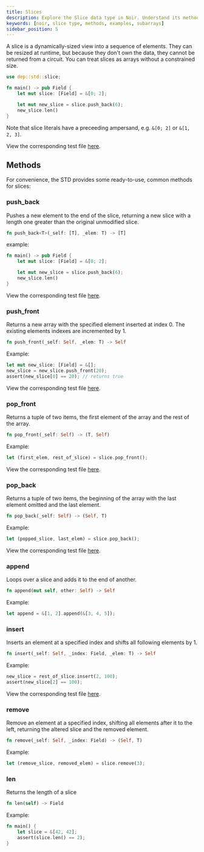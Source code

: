 ```yaml
---
title: Slices
description: Explore the Slice data type in Noir. Understand its methods, see real-world examples, and learn how to effectively use Slices in your Noir programs.
keywords: [noir, slice type, methods, examples, subarrays]
sidebar_position: 5
---
```



<Experimental />

A slice is a dynamically-sized view into a sequence of elements. They can be resized at runtime, but because they don't own the data, they cannot be returned from a circuit. You can treat slices as arrays without a constrained size.

```rust
use dep::std::slice;

fn main() -> pub Field {
    let mut slice: [Field] = &[0; 2];

    let mut new_slice = slice.push_back(6);
    new_slice.len()
}
```

Note that slice literals have a preceeding ampersand, e.g. `&[0; 2]` or `&[1, 2, 3]`.

View the corresponding test file [here][test-file].

[test-file]: https://github.com/noir-lang/noir/blob/f387ec1475129732f72ba294877efdf6857135ac/crates/nargo_cli/tests/test_data_ssa_refactor/slices/src/main.nr

## Methods

For convenience, the STD provides some ready-to-use, common methods for slices:

### push_back

Pushes a new element to the end of the slice, returning a new slice with a length one greater than the original unmodified slice.

```rust
fn push_back<T>(_self: [T], _elem: T) -> [T]
```

example:

```rust
fn main() -> pub Field {
    let mut slice: [Field] = &[0; 2];

    let mut new_slice = slice.push_back(6);
    new_slice.len()
}
```

View the corresponding test file [here][test-file].

### push_front

Returns a new array with the specified element inserted at index 0. The existing elements indexes are incremented by 1.

```rust
fn push_front(_self: Self, _elem: T) -> Self
```

Example:

```rust
let mut new_slice: [Field] = &[];
new_slice = new_slice.push_front(20);
assert(new_slice[0] == 20); // returns true
```

View the corresponding test file [here][test-file].

### pop_front

Returns a tuple of two items, the first element of the array and the rest of the array.

```rust
fn pop_front(_self: Self) -> (T, Self)
```

Example:

```rust
let (first_elem, rest_of_slice) = slice.pop_front();
```

View the corresponding test file [here][test-file].

### pop_back

Returns a tuple of two items, the beginning of the array with the last element omitted and the last element.

```rust
fn pop_back(_self: Self) -> (Self, T)
```

Example:

```rust
let (popped_slice, last_elem) = slice.pop_back();
```

View the corresponding test file [here][test-file].

### append

Loops over a slice and adds it to the end of another.

```rust
fn append(mut self, other: Self) -> Self
```

Example:

```rust
let append = &[1, 2].append(&[3, 4, 5]);
```

### insert

Inserts an element at a specified index and shifts all following elements by 1.

```rust
fn insert(_self: Self, _index: Field, _elem: T) -> Self
```

Example:

```rust
new_slice = rest_of_slice.insert(2, 100);
assert(new_slice[2] == 100);
```

View the corresponding test file [here][test-file].

### remove

Remove an element at a specified index, shifting all elements after it to the left, returning the altered slice and the removed element.

```rust
fn remove(_self: Self, _index: Field) -> (Self, T)
```

Example:

```rust
let (remove_slice, removed_elem) = slice.remove(3);
```

### len

Returns the length of a slice

```rust
fn len(self) -> Field
```

Example:

```rust
fn main() {
    let slice = &[42, 42];
    assert(slice.len() == 2);
}
```
